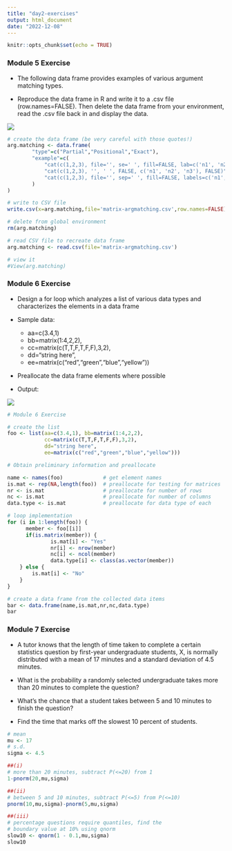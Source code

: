 ---
title: "day2-exercises"
output: html_document
date: "2022-12-08"
---

```{r setup, include=FALSE}
knitr::opts_chunk$set(echo = TRUE)
```

### Module 5 Exercise

- The following data frame provides examples of various argument matching types.

- Reproduce the data frame in R and write it to a .csv file (row.names=FALSE). Then delete the data frame from your environment, read the .csv file back in and display the data.

![](images/mod5-table.png)

```{r}
# create the data frame (be very careful with those quotes!)
arg.matching <- data.frame(
        "type"=c("Partial","Positional","Exact"),
        "example"=c(
            "cat(c(1,2,3), file='', se=' ', fill=FALSE, lab=c('n1', 'n2', 'n3'), app=FALSE)",
            "cat(c(1,2,3), '', ' ', FALSE, c('n1', 'n2', 'n3'), FALSE)",
            "cat(c(1,2,3), file='', sep=' ', fill=FALSE, labels=c('n1', 'n2', 'n3'), append=FALSE)"
        )
)

# write to CSV file
write.csv(x=arg.matching,file='matrix-argmatching.csv',row.names=FALSE)

# delete from global environment
rm(arg.matching)

# read CSV file to recreate data frame
arg.matching <- read.csv(file='matrix-argmatching.csv')

# view it
#View(arg.matching)
```

### Module 6 Exercise

- Design a for loop which analyzes a list of various data types and characterizes the elements in a data frame

- Sample data:
  - aa=c(3.4,1)
  - bb=matrix(1:4,2,2), 
  - cc=matrix(c(T,T,F,T,F,F),3,2),
  - dd="string here",  
  - ee=matrix(c("red","green","blue","yellow"))

- Preallocate the data frame elements where possible

- Output:

![](images/mod6-output.png)

```{r}
# Module 6 Exercise

# create the list
foo <- list(aa=c(3.4,1), bb=matrix(1:4,2,2), 
            cc=matrix(c(T,T,F,T,F,F),3,2),
            dd="string here",  
            ee=matrix(c("red","green","blue","yellow")))

# Obtain preliminary information and preallocate

name <- names(foo)             # get element names
is.mat <- rep(NA,length(foo))  # preallocate for testing for matrices
nr <- is.mat                   # preallocate for number of rows
nc <- is.mat                   # preallocate for number of columns
data.type <- is.mat            # preallocate for data type of each

# loop implementation
for (i in 1:length(foo)) {
      member <- foo[[i]]
      if(is.matrix(member)) {
              is.mat[i] <- "Yes"
              nr[i] <- nrow(member)
              nc[i] <- ncol(member)
              data.type[i] <- class(as.vector(member))
    } else {
        is.mat[i] <- "No"
    }
}

# create a data frame from the collected data items
bar <- data.frame(name,is.mat,nr,nc,data.type)
bar
```

### Module 7 Exercise

- A tutor knows that the length of time taken to complete a certain statistics question by first-year undergraduate students, X, is normally distributed with a mean of 17 minutes and a standard deviation of 4.5 minutes.

- What is the probability a randomly selected undergraduate takes more than 20 minutes to complete the question?

- What’s the chance that a student takes between 5 and 10 minutes to finish the question?

- Find the time that marks off the slowest 10 percent of students.

```{r}
# mean
mu <- 17
# s.d.
sigma <- 4.5

##(i)
# more than 20 minutes, subtract P(<=20) from 1
1-pnorm(20,mu,sigma)

##(ii)
# between 5 and 10 minutes, subtract P(<=5) from P(<=10)
pnorm(10,mu,sigma)-pnorm(5,mu,sigma)

##(iii)
# percentage questions require quantiles, find the
# boundary value at 10% using qnorm
slow10 <- qnorm(1 - 0.1,mu,sigma)
slow10
```


